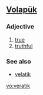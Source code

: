 ==[[Volapük]]==

===Adjective===
{{infl|vo|adjective}}

# [[true]]
# [[truthful]]

===See also===
*[[velatik]]

[[vo:veratik]]